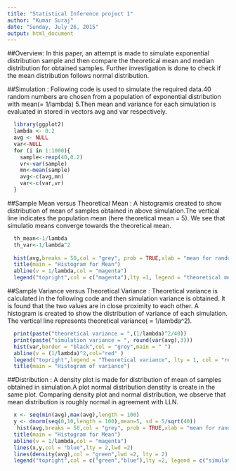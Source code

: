 ---
title: "Statistical Inference project 1"
author: "Kumar Suraj"
date: "Sunday, July 26, 2015"
output: html_document
---
##Overview:
In this paper, an attempt is made to simulate exponential distribution sample and then compare the theoretical mean and median distribution for obtained samples. Further investigation is done to check if the mean distribution follows normal distribution. 

##Simulation :
Following code is used to simulate the required data.40 random numbers are chosen from a population of exponential distribution with mean(= 1/lambda) 5.Then mean and variance for each simulation is evaluated in stored in vectors avg and var respectively. 
```{r}
  library(ggplot2)
  lambda <- 0.2
  avg <- NULL
  var<-NULL
  for (i in 1:1000){
    sample<-rexp(40,0.2)
    vr<-var(sample)
    mn<-mean(sample)
    avg<-c(avg,mn)
    var<-c(var,vr)
  }

```

##Sample Mean versus Theoretical Mean : 
A histogramis created to show distribution of mean of samples obtained in above simulation.The vertical line indicates the population mean (here theoretical mean = 5). 
We see that simulatio means converge towards the theoretical mean.

```{r}
  th_mean<-1/lambda
  th_var<-1/lambda^2
 
  hist(avg,breaks = 50,col = "grey", prob = TRUE,xlab = "mean for random  samples",main = " ")
  title(main = "Histogram for Mean")
  abline(v = 1/lambda,col = "magenta")
  legend("topright",col = c("magenta"),lty =1, legend = "theoretical mean")
```

##Sample Variance versus Theoretical Variance :
Theoretical variance is calculated in the following code and then simulation variance is obtained. It is found that the two values are in close proximity to each other. A histogram is created to show the distribution of variance of each simulation. The vertical line represents theoretical variance( = 1/lambda^2).
```{r}
  print(paste("theoretical variance = ",(1/lambda)^2/40))
  print(paste("simulation variance = ", round(var(avg),3)))
  hist(var,border = "black",col = "grey",main = " ")
  abline(v = (1/lambda)^2,col="red" )
  legend("topright",legend = "Theoretical variance", lty = 1, col = "red")
  title(main = "Histogram of variance")
```


##Distribution : 
A density plot is made for distribution of mean of samples obtained in simulation.A plot normal distribution denstity is create in the same plot. Comparing density plot and normal distribution, we observe that mean distribution is roughly normal in agreement with LLN.
```{r}
  x <- seq(min(avg),max(avg),length = 100)
  y <- dnorm(seq(0,10,length = 100),mean=5, sd = 5/sqrt(40))
   hist(avg,breaks = 50,col = "grey", prob = TRUE,xlab = "mean for random  samples",main = " ")
  title(main = "Histogram for Mean")
  abline(v = 1/lambda,col = "magenta")
  lines(x,y,col = "blue",lty = 2,lwd =2)
  lines(density(avg),col = "green",lwd =2, lty = 2)
  legend("topright",col = c("green","blue"),lty =2, legend = c("simulation mean distribution","normal distribution"))
```